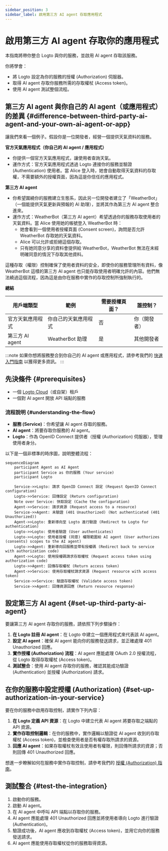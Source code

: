```yaml
---
sidebar_position: 3
sidebar_label: 啟用第三方 AI agent 存取應用程式
---
```



# 啟用第三方 AI agent 存取你的應用程式

本指南將帶你整合 Logto 與你的服務，並啟用 AI agent 存取該服務。

你將學會：

- 將 Logto 設定為你的服務的授權 (Authorization) 伺服器。
- 取得 AI agent 存取你服務所需的存取權杖 (Access token)。
- 使用 AI agent 測試整個流程。

## 第三方 AI agent 與你自己的 AI agent（或應用程式）的差異 \{#difference-between-third-party-ai-agent-and-your-own-ai-agent-or-app}

讓我們來看一個例子。假設你是一位開發者，經營一個提供天氣資料的服務。

**官方天氣應用程式（你自己的 AI agent / 應用程式）**

- 你提供一個官方天氣應用程式，讓使用者查詢天氣。
- 運作方式：官方天氣應用程式透過 Logto 連接你的服務並驗證 (Authentication) 使用者。當 Alice 登入時，她會自動取得天氣資料的存取權，不需要額外的授權頁面，因為這是你信任的應用程式。

**第三方 AI agent**

- 你希望圍繞你的服務建立生態系，因此另一位開發者建立了「WeatherBot」（一個能提供天氣更新與預報的 AI 助理），並將其作為第三方 AI agent 整合進來。
- 運作方式：WeatherBot（第三方 AI agent）希望透過你的服務存取使用者的天氣資料。當 Alice 使用她的帳號登入 WeatherBot 時：
  - 她會看到一個使用者授權頁面 (Consent screen)，詢問是否允許 WeatherBot 存取她的天氣資料。
  - Alice 可以允許或拒絕這個存取。
  - 只有她同意分享的資料會提供給 WeatherBot，WeatherBot 無法在未經明確同意的情況下存取其他資料。

這種存取（權限）控制確保了使用者資料的安全，即使你的服務管理所有資料，像 WeatherBot 這樣的第三方 AI agent 也只能存取使用者明確允許的內容。他們無法繞過這個流程，因為這是由你在服務中實作的存取控制所強制執行的。

**總結**

| 用戶端類型       | 範例                 | 需要授權頁面？ | 誰控制？     |
| ---------------- | -------------------- | -------------- | ------------ |
| 官方天氣應用程式 | 你自己的天氣應用程式 | 否             | 你（開發者） |
| 第三方 AI agent  | WeatherBot 助理      | 是             | 其他開發者   |

:::note
如果你想將服務整合到你自己的 AI agent 或應用程式，請參考我們的 [快速入門指南](/quick-starts) 以獲得更多資訊。
:::

## 先決條件 \{#prerequisites}

- 一個 [Logto Cloud](https://cloud.logto.io)（或自架）租戶
- 一個對 AI agent 開放 API 端點的服務

### 流程說明 \{#understanding-the-flow}

- **服務 (Service)**：你希望讓 AI agent 存取的服務。
- **AI agent**：將要存取你服務的 AI agent。
- **Logto**：作為 OpenID Connect 提供者（授權 (Authorization) 伺服器），管理使用者身分。

以下是一個非標準的時序圖，說明整體流程：

```mermaid
sequenceDiagram
    participant Agent as AI Agent
    participant Service as 你的服務 (Your service)
    participant Logto

    Service->>Logto: 請求 OpenID Connect 設定 (Request OpenID Connect configuration)
    Logto->>Service: 回傳設定 (Return configuration)
    Note over Service: 快取設定 (Cache the configuration)
    Agent->>Service: 請求資源 (Request access to a resource)
    Service->>Agent: 未驗證 (401 Unauthorized) (Not authenticated (401 Unauthorized))
    Agent->>Logto: 重新導向至 Logto 進行驗證 (Redirect to Logto for authentication)
    Logto->>Logto: 使用者驗證 (User authenticates)
    Logto->>Logto: 使用者授權 (同意) 權限範圍給 AI agent (User authorizes (consents) scopes to the AI agent)
    Logto->>Agent: 重新導向回服務並帶有授權碼 (Redirect back to service with authorization code)
    Agent->>Logto: 使用授權碼請求存取權杖 (Request access token using authorization code)
    Logto->>Agent: 回傳存取權杖 (Return access token)
    Agent->>Service: 使用存取權杖請求資源 (Request resource with access token)
    Service->>Service: 驗證存取權杖 (Validate access token)
    Service->>Agent: 回傳資源回應 (Return resource response)
```

## 設定第三方 AI agent \{#set-up-third-party-ai-agent}

要讓第三方 AI agent 存取你的服務，請依照下列步驟操作：

1. **在 Logto 註冊 AI agent**：在 Logto 中建立一個應用程式來代表該 AI agent。
2. **設定 AI agent**：確保 AI agent 能向你的服務發送請求，並正確處理 401 Unauthorized 回應。
3. **實作授權 (Authorization) 流程**：AI agent 應能處理 OAuth 2.0 授權流程，從 Logto 取得存取權杖 (Access token)。
4. **測試整合**：使用 AI agent 存取你的服務，確認其能成功驗證 (Authentication) 並授權 (Authorization) 請求。

<ConfigureThirdPartyAiAgent />

## 在你的服務中設定授權 (Authorization) \{#set-up-authorization-in-your-service}

要在你的服務中啟用存取控制，請實作下列內容：

1. **在 Logto 定義 API 資源**：在 Logto 中建立代表 AI agent 將要存取之端點的 API 資源。
2. **實作存取控制邏輯**：在你的服務中，實作邏輯以驗證從 AI agent 收到的存取權杖 (Access token)，並檢查使用者是否有權存取所請求的資源。
3. **回應 AI agent**：如果存取權杖有效且使用者有權限，則回傳所請求的資源；否則回傳 401 Unauthorized 回應。

想進一步瞭解如何在服務中實作存取控制，請參考我們的 [授權 (Authorization) 指南](/authorization)。

## 測試整合 \{#test-the-integration}

1. 啟動你的服務。
2. 啟動 AI agent。
3. 在 AI agent 中呼叫 API 端點以存取你的服務。
4. AI agent 應能處理 401 Unauthorized 回應並將使用者導向 Logto 進行驗證 (Authentication)。
5. 驗證成功後，AI agent 應收到存取權杖 (Access token)，並用它向你的服務發送請求。
6. AI agent 應能使用存取權杖從你的服務取得資源。
